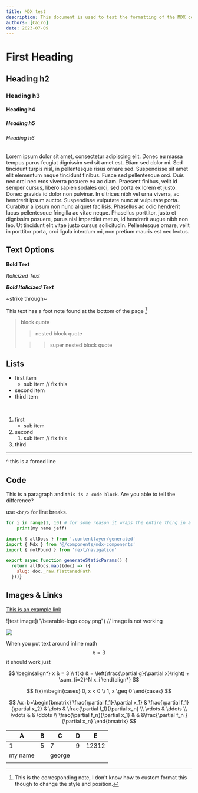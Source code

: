 ```yaml
---
title: MDX test
description: This document is used to test the formatting of the MDX components on the website
authors: [Cairo]
date: 2023-07-09
---
```


# First Heading
## Heading h2
### Heading h3
#### Heading h4
##### Heading h5
###### Heading h6

Lorem ipsum dolor sit amet, consectetur adipiscing elit. Donec eu massa tempus purus feugiat dignissim sed sit amet est. Etiam sed dolor mi. Sed tincidunt turpis nisl, in pellentesque risus ornare sed. Suspendisse sit amet elit elementum neque tincidunt finibus. Fusce sed pellentesque orci. Duis nec orci nec eros viverra posuere eu ac diam. Praesent finibus, velit id semper cursus, libero sapien sodales orci, sed porta ex lorem et justo. Donec gravida id dolor non pulvinar. In ultrices nibh vel urna viverra, ac hendrerit ipsum auctor. Suspendisse vulputate nunc at vulputate porta. Curabitur a ipsum non nunc aliquet facilisis. Phasellus ac odio hendrerit lacus pellentesque fringilla ac vitae neque. Phasellus porttitor, justo et dignissim posuere, purus nisl imperdiet metus, id hendrerit augue nibh non leo. Ut tincidunt elit vitae justo cursus sollicitudin. Pellentesque ornare, velit in porttitor porta, orci ligula interdum mi, non pretium mauris est nec lectus.


## Text Options
**Bold Text**

*Italicized Text*

*__Bold Italicized Text__*

~strike through~

This text has a foot note found at the bottom of the page [^1]

[^1]: This is the corresponding note, I don't know how to custom format this though to change the style and position.

> block quote 
>
>> nested block quote
>
>>> super nested block quote

## Lists
- first item 
    - sub item // fix this
- second item
- third item

<br/>

1. first
    - sub item
2. second
    1. sub item // fix this
3. third

---
^ this is a forced line


## Code

This is a paragraph and ```this is a code block```. Are you able to tell the difference?

use ```<br/>``` for line breaks.

```python
for i in range(1, 10) # for some reason it wraps the entire thing in a single block? fix this??
    print(my name jeff)
```

```javascript
import { allDocs } from '.contentlayer/generated'
import { Mdx } from '@/components/mdx-components'
import { notFound } from 'next/navigation'

export async function generateStaticParams() { 
  return allDocs.map((doc) => ({ 
    slug: doc._raw.flattenedPath 
  }))}
```

## Images & Links

[This is an example link](https://youtu.be/dQw4w9WgXcQ)

![test image]("/bearable-logo copy.png") // image is not working

[![](https://c8r-x0.s3.amazonaws.com/lab-components-macbook.jpg)](https://c8r-x0.s3.amazonaws.com/lab-components-macbook.jpg)

When you put text around inline math $$x=3$$ it should work just

$$
\begin{align*}
x  & = 3 \\
f(x) & = \left(\frac{\partial g}{\partial x}\right) + \sum_{i=2}^N x_i
\end{align*}
$$

$$
f(x)=\begin{cases}
0, x < 0 \\
1, x \geq 0
\end{cases}
$$

$$
Ax+b=\begin{bmatrix}
\frac{\partial f_1}{\partial x_1} & \frac{\partial f_1}{\partial x_2} & \dots & \frac{\partial f_1}{\partial x_n} \\
\vdots & \ddots \\
\vdots & & \ddots \\
\frac{\partial f_n}{\partial x_1} & & &\frac{\partial f_n }{\partial x_n}
\end{bmatrix}
$$

|  A | B  | C  | D  | E  |
|---|---|---|---|---|
|  1 | 5  | 7  | 9  | 12312  |
|  my name |   |  george |   |   |
|   |   |   |   |   |
